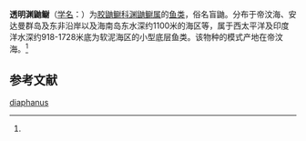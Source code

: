 {{Speciesbox
| name = 透明渊鼬鳚
| status = 
| status_system = 
| image = 
| genus = Barathronus
| species = diaphanus
| authority = (Brauer, 1906)<ref name='id6869'>{{cite web| url =http://www.bioinfo.cn/db05/BjdwSpecies.php?action=view&id=6869| title =透明渊鼬鳚| work =《中国动物物种编目数据库》| publisher =中国科学院微生物研究所| author =中国科学院动物研究所| accessdate =2009-04-11| deadurl =yes| archiveurl =https://web.archive.org/web/20160305022714/http://www.bioinfo.cn/db05/BjdwSpecies.php?action=view&id=6869| archivedate =2016-03-05}}</ref>
}}

'''透明渊鼬鳚'''（[[学名|学名]]：{{lang|la|''Barathronus diaphanus''}}）为[[胶鼬鳚科|胶鼬鳚科]][[渊鼬鳚属|渊鼬鳚属]]的[[鱼类|鱼类]]，俗名盲鼬。分布于帝汶海、安达曼群岛及东非沿岸以及海南岛东水深约1100米的海区等，属于西太平洋及印度洋水深约918-1728米底为软泥海区的小型底层鱼类。该物种的模式产地在帝汶海。<ref name='id6869'/>

== 参考文献 ==
{{reflist}}

{{Wikispecies|Barathronus diaphanus}}
{{Taxonbar|from=Q2740501}}

[[Category:盲鼬䲁屬|diaphanus]]


{{鱸形目小作品}}